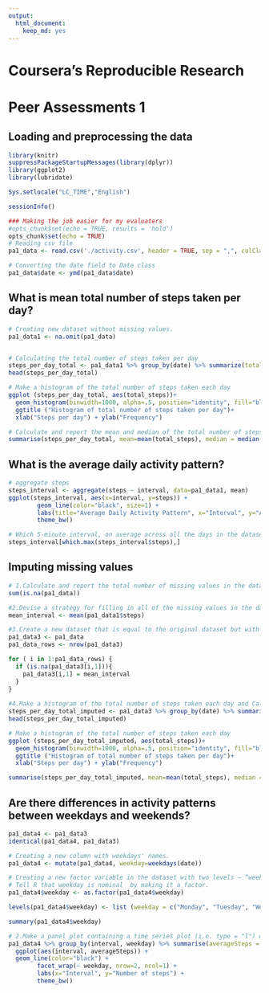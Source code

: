 ```yaml
---
output:
  html_document:
    keep_md: yes
---
```

Coursera's Reproducible Research
================================
Peer Assessments 1
==================

## Loading and preprocessing the data
```r
library(knitr)
suppressPackageStartupMessages(library(dplyr))
library(ggplot2)
library(lubridate)

Sys.setlocale("LC_TIME","English")

sessionInfo()

### Making the job easier for my evaluaters
#opts_chunk$set(echo = TRUE, results = 'hold')
opts_chunk$set(echo = TRUE)
# Reading csv file
pa1_data <- read.csv('./activity.csv', header = TRUE, sep = ",", colClasses = c("numeric", "character", "numeric"))

# Converting the date field to Date class
pa1_data$date <- ymd(pa1_data$date)

```
## What is mean total number of steps taken per day?
```r
# Creating new dataset without missing values.
pa1_data1 <- na.omit(pa1_data)


# Calculating the total number of steps taken per day
steps_per_day_total <- pa1_data1 %>% group_by(date) %>% summarize(total_steps = sum(steps))
head(steps_per_day_total)

# Make a histogram of the total number of steps taken each day
ggplot (steps_per_day_total, aes(total_steps))+
  geom_histogram(binwidth=1000, alpha=.5, position="identity", fill="black", col="green")+
  ggtitle ("Histogram of total number of steps taken per day")+
  xlab("Steps per day") + ylab("Frequency")

# Calculate and report the mean and median of the total number of steps taken per day
summarise(steps_per_day_total, mean=mean(total_steps), median = median(total_steps))

```

## What is the average daily activity pattern?

```r
# aggregate steps
steps_interval <- aggregate(steps ~ interval, data=pa1_data1, mean)
ggplot(steps_interval, aes(x=interval, y=steps)) +   
        geom_line(color="black", size=1) +  
        labs(title="Average Daily Activity Pattern", x="Interval", y="Average number of steps") +  
        theme_bw()

# Which 5-minute interval, on average across all the days in the dataset, contains the maximum number of steps?
steps_interval[which.max(steps_interval$steps),]
```
## Imputing missing values

```r
# 1.Calculate and report the total number of missing values in the dataset (i.e. the total number of rows with NAs)
sum(is.na(pa1_data))

#2.Devise a strategy for filling in all of the missing values in the dataset. The strategy does not need to be sophisticated. #Using the mean of steps
mean_interval <- mean(pa1_data1$steps)

#3.Create a new dataset that is equal to the original dataset but with the missing data filled in.
pa1_data3 <- pa1_data
pa1_data_rows <- nrow(pa1_data3)

for ( i in 1:pa1_data_rows) {
  if (is.na(pa1_data3[i,1])){
    pa1_data3[i,1] = mean_interval
  } 
}
  
#4.Make a histogram of the total number of steps taken each day and Calculate and report the mean and median total number of #steps taken per day. Do these values differ from the estimates from the first part of the assignment? What is the impact of #imputing missing data on the estimates of the total daily number of steps?
steps_per_day_total_imputed <- pa1_data3 %>% group_by(date) %>% summarize(total_steps = sum(steps))
head(steps_per_day_total_imputed)

# Make a histogram of the total number of steps taken each day
ggplot (steps_per_day_total_imputed, aes(total_steps))+
  geom_histogram(binwidth=1000, alpha=.5, position="identity", fill="black", col="green")+
  ggtitle ("Histogram of total number of steps taken per day")+
  xlab("Steps per day") + ylab("Frequency")

summarise(steps_per_day_total_imputed, mean=mean(total_steps), median = median(total_steps))
```
## Are there differences in activity patterns between weekdays and weekends?

```r
pa1_data4 <- pa1_data3
identical(pa1_data4, pa1_data3)

# Creating a new column with weekdays' names.
pa1_data4 <- mutate(pa1_data4, weekday=weekdays(date))

# Creating a new factor variable in the dataset with two levels – “weekday” and “weekend” indicating whether a given date is a # weekday or weekend day.
# Tell R that weekday is nominal  by making it a factor.
pa1_data4$weekday <- as.factor(pa1_data4$weekday)

levels(pa1_data4$weekday) <- list (weekday = c("Monday", "Tuesday", "Wednesday", "Thursday", "Friday"), weekend=c("Sunday","Saturday"))

summary(pa1_data4$weekday)

# 2.Make a panel plot containing a time series plot (i.e. type = "l") of the 5-minute interval (x-axis) and the average number #of steps taken, averaged across all weekday days or weekend days (y-axis). See the README file in the GitHub repository to see #an example of what this plot should look like using simulated data.
pa1_data4 %>% group_by(interval, weekday) %>% summarise(averageSteps = mean(steps)) %>%
  ggplot(aes(interval, averageSteps)) + 
  geom_line(color="black") + 
        facet_wrap(~ weekday, nrow=2, ncol=1) +
        labs(x="Interval", y="Number of steps") +
        theme_bw()

```
